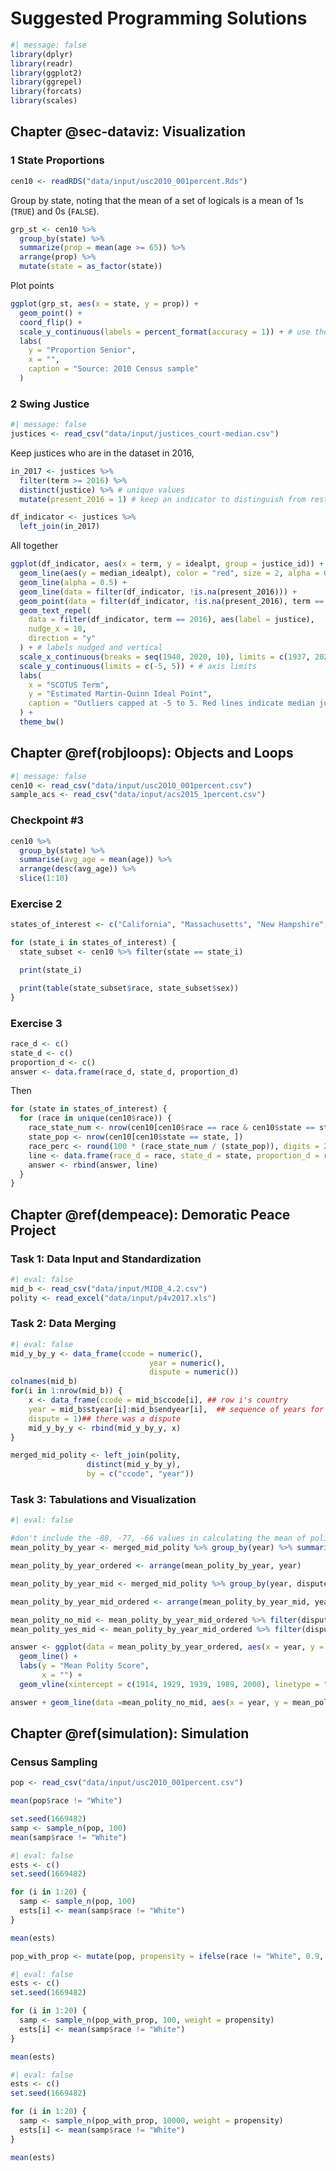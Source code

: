 # Suggested Programming Solutions {.unnumbered}

```r
#| message: false
library(dplyr)
library(readr)
library(ggplot2)
library(ggrepel)
library(forcats)
library(scales)
```

## Chapter @sec-dataviz: Visualization

### 1 State Proportions {.unnumbered}

```r
cen10 <- readRDS("data/input/usc2010_001percent.Rds")
```

Group by state, noting that the mean of a set of logicals is a mean of 1s (`TRUE`) and 0s (`FALSE`).

```r
grp_st <- cen10 %>%
  group_by(state) %>%
  summarize(prop = mean(age >= 65)) %>%
  arrange(prop) %>%
  mutate(state = as_factor(state))
```

Plot points

```r
ggplot(grp_st, aes(x = state, y = prop)) +
  geom_point() +
  coord_flip() +
  scale_y_continuous(labels = percent_format(accuracy = 1)) + # use the scales package to format percentages
  labs(
    y = "Proportion Senior",
    x = "",
    caption = "Source: 2010 Census sample"
  )
```

### 2 Swing Justice {.unnumbered}

```r
#| message: false
justices <- read_csv("data/input/justices_court-median.csv")
```

Keep justices who are in the dataset in 2016,

```r
in_2017 <- justices %>%
  filter(term >= 2016) %>%
  distinct(justice) %>% # unique values
  mutate(present_2016 = 1) # keep an indicator to distinguish from rest after merge

df_indicator <- justices %>%
  left_join(in_2017)
```

All together

```r
ggplot(df_indicator, aes(x = term, y = idealpt, group = justice_id)) +
  geom_line(aes(y = median_idealpt), color = "red", size = 2, alpha = 0.1) +
  geom_line(alpha = 0.5) +
  geom_line(data = filter(df_indicator, !is.na(present_2016))) +
  geom_point(data = filter(df_indicator, !is.na(present_2016), term == 2018)) +
  geom_text_repel(
    data = filter(df_indicator, term == 2016), aes(label = justice),
    nudge_x = 10,
    direction = "y"
  ) + # labels nudged and vertical
  scale_x_continuous(breaks = seq(1940, 2020, 10), limits = c(1937, 2020)) + # axis breaks
  scale_y_continuous(limits = c(-5, 5)) + # axis limits
  labs(
    x = "SCOTUS Term",
    y = "Estimated Martin-Quinn Ideal Point",
    caption = "Outliers capped at -5 to 5. Red lines indicate median justice. Current justices of the 2017 Court in black."
  ) +
  theme_bw()
```

## Chapter \@ref(robjloops): Objects and Loops

```r
#| message: false
cen10 <- read_csv("data/input/usc2010_001percent.csv")
sample_acs <- read_csv("data/input/acs2015_1percent.csv")
```

### Checkpoint #3 {.unnumbered}

```r
cen10 %>%
  group_by(state) %>%
  summarise(avg_age = mean(age)) %>%
  arrange(desc(avg_age)) %>%
  slice(1:10)
```

### Exercise 2 {.unnumbered}

```r
states_of_interest <- c("California", "Massachusetts", "New Hampshire", "Washington")

for (state_i in states_of_interest) {
  state_subset <- cen10 %>% filter(state == state_i)

  print(state_i)

  print(table(state_subset$race, state_subset$sex))
}
```

### Exercise 3 {.unnumbered}

```r
race_d <- c()
state_d <- c()
proportion_d <- c()
answer <- data.frame(race_d, state_d, proportion_d)
```

Then

```r
for (state in states_of_interest) {
  for (race in unique(cen10$race)) {
    race_state_num <- nrow(cen10[cen10$race == race & cen10$state == state, ])
    state_pop <- nrow(cen10[cen10$state == state, ])
    race_perc <- round(100 * (race_state_num / (state_pop)), digits = 2)
    line <- data.frame(race_d = race, state_d = state, proportion_d = race_perc)
    answer <- rbind(answer, line)
  }
}
```

## Chapter \@ref(dempeace): Demoratic Peace Project

### Task 1: Data Input and Standardization {.unnumbered}

```r
#| eval: false
mid_b <- read_csv("data/input/MIDB_4.2.csv")
polity <- read_excel("data/input/p4v2017.xls")

```

### Task 2: Data Merging {.unnumbered}

```r
#| eval: false
mid_y_by_y <- data_frame(ccode = numeric(),
                               year = numeric(),
                               dispute = numeric())
colnames(mid_b)
for(i in 1:nrow(mid_b)) {
    x <- data_frame(ccode = mid_b$ccode[i], ## row i's country
    year = mid_b$styear[i]:mid_b$endyear[i],  ## sequence of years for dispute in row i
    dispute = 1)## there was a dispute
    mid_y_by_y <- rbind(mid_y_by_y, x)
}

merged_mid_polity <- left_join(polity,
                 distinct(mid_y_by_y),
                 by = c("ccode", "year"))
```

### Task 3: Tabulations and Visualization {.unnumbered}

```r
#| eval: false

#don't include the -88, -77, -66 values in calculating the mean of polity
mean_polity_by_year <- merged_mid_polity %>% group_by(year) %>% summarise(mean_polity = mean(polity[which(polity <11 & polity > -11)]))

mean_polity_by_year_ordered <- arrange(mean_polity_by_year, year) 

mean_polity_by_year_mid <- merged_mid_polity %>% group_by(year, dispute) %>% summarise(mean_polity_mid = mean(polity[which(polity <11 & polity > -11)]))

mean_polity_by_year_mid_ordered <- arrange(mean_polity_by_year_mid, year) 

mean_polity_no_mid <- mean_polity_by_year_mid_ordered %>% filter(dispute == 0)
mean_polity_yes_mid <- mean_polity_by_year_mid_ordered %>% filter(dispute == 1)

answer <- ggplot(data = mean_polity_by_year_ordered, aes(x = year, y = mean_polity)) +
  geom_line() +
  labs(y = "Mean Polity Score",
       x = "") +
  geom_vline(xintercept = c(1914, 1929, 1939, 1989, 2008), linetype = "dashed")

answer + geom_line(data =mean_polity_no_mid, aes(x = year, y = mean_polity_mid), col = "indianred") + geom_line(data =mean_polity_yes_mid, aes(x = year, y = mean_polity_mid), col = "dodgerblue")

```

## Chapter \@ref(simulation): Simulation

### Census Sampling

```r
pop <- read_csv("data/input/usc2010_001percent.csv")
```

```r
mean(pop$race != "White")
```

```r
set.seed(1669482)
samp <- sample_n(pop, 100)
mean(samp$race != "White")
```

```r
#| eval: false
ests <- c()
set.seed(1669482)

for (i in 1:20) {
  samp <- sample_n(pop, 100)
  ests[i] <- mean(samp$race != "White")
}

mean(ests)
```

```r
pop_with_prop <- mutate(pop, propensity = ifelse(race != "White", 0.9, 1))
```

```r
#| eval: false
ests <- c()
set.seed(1669482)

for (i in 1:20) {
  samp <- sample_n(pop_with_prop, 100, weight = propensity)
  ests[i] <- mean(samp$race != "White")
}

mean(ests)
```

```r
#| eval: false
ests <- c()
set.seed(1669482)

for (i in 1:20) {
  samp <- sample_n(pop_with_prop, 10000, weight = propensity)
  ests[i] <- mean(samp$race != "White")
}

mean(ests)
```
